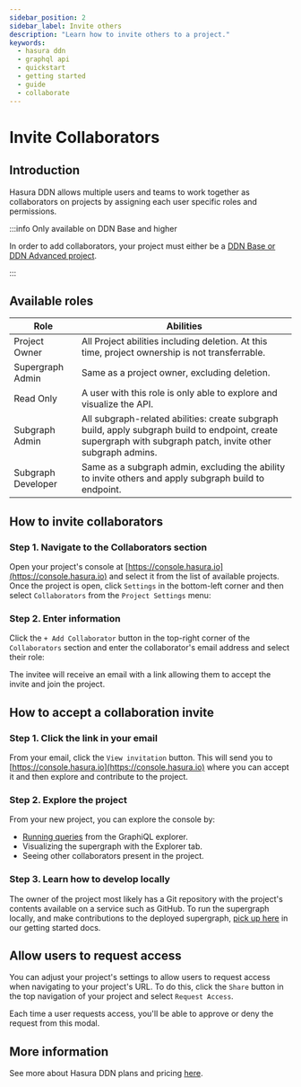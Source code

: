 ```yaml
---
sidebar_position: 2
sidebar_label: Invite others
description: "Learn how to invite others to a project."
keywords:
  - hasura ddn
  - graphql api
  - quickstart
  - getting started
  - guide
  - collaborate
---
```



# Invite Collaborators

## Introduction

Hasura DDN allows multiple users and teams to work together as collaborators on projects by assigning each user specific
roles and permissions.

:::info Only available on DDN Base and higher

In order to add collaborators, your project must either be a
[DDN Base or DDN Advanced project](https://hasura.io/pricing/ddn).

:::

## Available roles

| Role               | Abilities                                                                                                                                                     |
| ------------------ | ------------------------------------------------------------------------------------------------------------------------------------------------------------- |
| Project Owner      | All Project abilities including deletion. At this time, project ownership is not transferrable.                                                               |
| Supergraph Admin   | Same as a project owner, excluding deletion.                                                                                                                  |
| Read Only          | A user with this role is only able to explore and visualize the API.                                                                                          |
| Subgraph Admin     | All subgraph-related abilities: create subgraph build, apply subgraph build to endpoint, create supergraph with subgraph patch, invite other subgraph admins. |
| Subgraph Developer | Same as a subgraph admin, excluding the ability to invite others and apply subgraph build to endpoint.                                                        |

## How to invite collaborators

### Step 1. Navigate to the Collaborators section

Open your project's console at [https://console.hasura.io](https://console.hasura.io) and select it from the list of
available projects. Once the project is open, click `Settings` in the bottom-left corner and then select `Collaborators`
from the `Project Settings` menu:

<Thumbnail src="/img/ci-cd/0.0.1_console_invite-collaborator.png" alt="Invite a collaborator" width="1000" />

### Step 2. Enter information

Click the `+ Add Collaborator` button in the top-right corner of the `Collaborators` section and enter the
collaborator's email address and select their role:

<Thumbnail src="/img/ci-cd/0.0.1_console_assign-collaborator-role.png" alt="Invite a collaborator" width="1000" />

The invitee will receive an email with a link allowing them to accept the invite and join the project.

## How to accept a collaboration invite

### Step 1. Click the link in your email

From your email, click the `View invitation` button. This will send you to
[https://console.hasura.io](https://console.hasura.io) where you can accept it and then explore and contribute to the
project.

### Step 2. Explore the project

From your new project, you can explore the console by:

- [Running queries](/graphql-api/queries/) from the GraphiQL explorer.
- Visualizing the supergraph with the Explorer tab.
- Seeing other collaborators present in the project.

### Step 3. Learn how to develop locally

The owner of the project most likely has a Git repository with the project's contents available on a service such as
GitHub. To run the supergraph locally, and make contributions to the deployed supergraph,
[pick up here](/getting-started/build/build-your-api) in our getting started docs.

## Allow users to request access

You can adjust your project's settings to allow users to request access when navigating to your project's URL. To do
this, click the `Share` button in the top navigation of your project and select `Request Access`.

<Thumbnail
  src="/img/get-started/console_read-only.png"
  alt="Allow users to request access to your project"
  width="1000"
/>

Each time a user requests access, you'll be able to approve or deny the request from this modal.

## More information

See more about Hasura DDN plans and pricing [here](billing/pricing.mdx).

